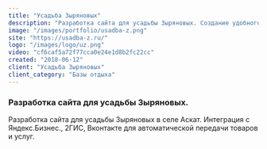 ```yaml
---
title: "Усадьба Зыряновых"
description: "Разработка сайта для усадьбы Зыряновых. Создание удобного и интуитивно понятного интерфейса для бронирования номеров, предоставления информации о размещении и услугах."
image: "/images/portfolio/usadba-z.png"
site: "https://usadba-z.ru/"
logo: "/images/logo/uz.png"
video: "cf6caf5a72f77cca0e24e1d8b2fc22cc"
created: "2018-06-12"
client: "Усадьба Зыряновых"
client_category: "Базы отдыха"
---
```


### Разработка сайта для усадьбы Зыряновых.

Разработка сайта для усадьбы Зыряновых в селе Аскат. Интеграция с Яндекс.Бизнес., 2ГИС, Вконтакте для автоматической передачи товаров и услуг.
